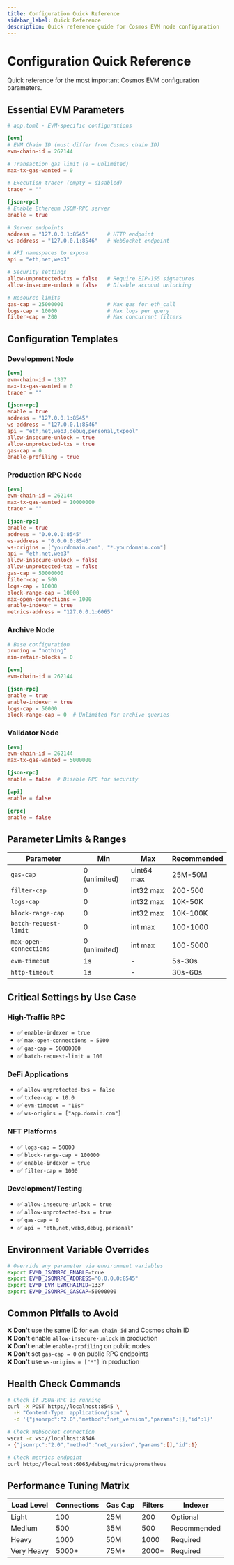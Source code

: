 ```yaml
---
title: Configuration Quick Reference
sidebar_label: Quick Reference
description: Quick reference guide for Cosmos EVM node configuration
---
```


# Configuration Quick Reference

Quick reference for the most important Cosmos EVM configuration parameters.

## Essential EVM Parameters

```toml
# app.toml - EVM-specific configurations

[evm]
# EVM Chain ID (must differ from Cosmos chain ID)
evm-chain-id = 262144

# Transaction gas limit (0 = unlimited)
max-tx-gas-wanted = 0

# Execution tracer (empty = disabled)
tracer = ""

[json-rpc]
# Enable Ethereum JSON-RPC server
enable = true

# Server endpoints
address = "127.0.0.1:8545"      # HTTP endpoint
ws-address = "127.0.0.1:8546"   # WebSocket endpoint

# API namespaces to expose
api = "eth,net,web3"

# Security settings
allow-unprotected-txs = false   # Require EIP-155 signatures
allow-insecure-unlock = false   # Disable account unlocking

# Resource limits
gas-cap = 25000000              # Max gas for eth_call
logs-cap = 10000                # Max logs per query
filter-cap = 200                # Max concurrent filters
```

## Configuration Templates

### Development Node

```toml
[evm]
evm-chain-id = 1337
max-tx-gas-wanted = 0
tracer = ""

[json-rpc]
enable = true
address = "127.0.0.1:8545"
ws-address = "127.0.0.1:8546"
api = "eth,net,web3,debug,personal,txpool"
allow-insecure-unlock = true
allow-unprotected-txs = true
gas-cap = 0
enable-profiling = true
```

### Production RPC Node

```toml
[evm]
evm-chain-id = 262144
max-tx-gas-wanted = 10000000
tracer = ""

[json-rpc]
enable = true
address = "0.0.0.0:8545"
ws-address = "0.0.0.0:8546"
ws-origins = ["yourdomain.com", "*.yourdomain.com"]
api = "eth,net,web3"
allow-insecure-unlock = false
allow-unprotected-txs = false
gas-cap = 50000000
filter-cap = 500
logs-cap = 10000
block-range-cap = 10000
max-open-connections = 1000
enable-indexer = true
metrics-address = "127.0.0.1:6065"
```

### Archive Node

```toml
# Base configuration
pruning = "nothing"
min-retain-blocks = 0

[evm]
evm-chain-id = 262144

[json-rpc]
enable = true
enable-indexer = true
logs-cap = 50000
block-range-cap = 0  # Unlimited for archive queries
```

### Validator Node

```toml
[evm]
evm-chain-id = 262144
max-tx-gas-wanted = 5000000

[json-rpc]
enable = false  # Disable RPC for security

[api]
enable = false

[grpc]
enable = false
```

## Parameter Limits & Ranges

| Parameter | Min | Max | Recommended |
|-----------|-----|-----|-------------|
| `gas-cap` | 0 (unlimited) | uint64 max | 25M-50M |
| `filter-cap` | 0 | int32 max | 200-500 |
| `logs-cap` | 0 | int32 max | 10K-50K |
| `block-range-cap` | 0 | int32 max | 10K-100K |
| `batch-request-limit` | 0 | int max | 100-1000 |
| `max-open-connections` | 0 (unlimited) | int max | 100-5000 |
| `evm-timeout` | 1s | - | 5s-30s |
| `http-timeout` | 1s | - | 30s-60s |

## Critical Settings by Use Case

### High-Traffic RPC

- ✅ `enable-indexer = true`
- ✅ `max-open-connections = 5000`
- ✅ `gas-cap = 50000000`
- ✅ `batch-request-limit = 100`

### DeFi Applications

- ✅ `allow-unprotected-txs = false`
- ✅ `txfee-cap = 10.0`
- ✅ `evm-timeout = "10s"`
- ✅ `ws-origins = ["app.domain.com"]`

### NFT Platforms

- ✅ `logs-cap = 50000`
- ✅ `block-range-cap = 100000`
- ✅ `enable-indexer = true`
- ✅ `filter-cap = 1000`

### Development/Testing

- ✅ `allow-insecure-unlock = true`
- ✅ `allow-unprotected-txs = true`
- ✅ `gas-cap = 0`
- ✅ `api = "eth,net,web3,debug,personal"`

## Environment Variable Overrides

```bash
# Override any parameter via environment variables
export EVMD_JSONRPC_ENABLE=true
export EVMD_JSONRPC_ADDRESS="0.0.0.0:8545"
export EVMD_EVM_EVMCHAINID=1337
export EVMD_JSONRPC_GASCAP=50000000
```

## Common Pitfalls to Avoid

❌ **Don't** use the same ID for `evm-chain-id` and Cosmos chain ID  
❌ **Don't** enable `allow-insecure-unlock` in production  
❌ **Don't** enable `enable-profiling` on public nodes  
❌ **Don't** set `gas-cap = 0` on public RPC endpoints  
❌ **Don't** use `ws-origins = ["*"]` in production  

## Health Check Commands

```bash
# Check if JSON-RPC is running
curl -X POST http://localhost:8545 \
  -H "Content-Type: application/json" \
  -d '{"jsonrpc":"2.0","method":"net_version","params":[],"id":1}'

# Check WebSocket connection
wscat -c ws://localhost:8546
> {"jsonrpc":"2.0","method":"net_version","params":[],"id":1}

# Check metrics endpoint
curl http://localhost:6065/debug/metrics/prometheus
```

## Performance Tuning Matrix

| Load Level | Connections | Gas Cap | Filters | Indexer |
|------------|-------------|---------|---------|---------|
| Light | 100 | 25M | 200 | Optional |
| Medium | 500 | 35M | 500 | Recommended |
| Heavy | 1000 | 50M | 1000 | Required |
| Very Heavy | 5000+ | 75M+ | 2000+ | Required |